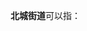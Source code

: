 '''北城街道'''可以指：
{{PRC admin/disambig|13/06/84/004/000|13/10/82/002/000|14/05/81/001/000|14/06/02/001/000|14/08/02/005/000|14/09/81/001/000|22/02/83/001/000|32/06/21/004/000|33/03/24/002/000|33/10/03/004/000|35/08/02/010/000|37/14/27/002/000|37/15/02/008/000|37/17/02/004/000|37/17/22/001/000|41/16/24/002/000|42/06/83/001/000|51/05/02/002/000|51/13/02/002/000|51/15/02/001/000|51/34/01/001/000|53/04/02/004/000}}
{{disambig|cat=四字乡级行政区划消歧义}}